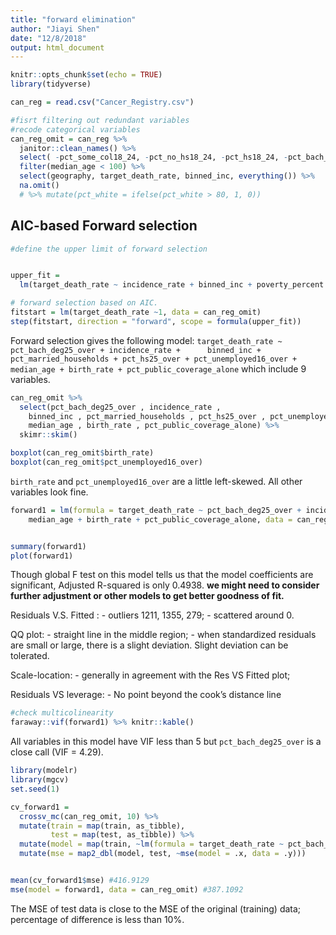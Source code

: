 ```yaml
---
title: "forward elimination"
author: "Jiayi Shen"
date: "12/8/2018"
output: html_document
---
```


```r
knitr::opts_chunk$set(echo = TRUE)
library(tidyverse)
```

```r
can_reg = read.csv("Cancer_Registry.csv")

#fisrt filtering out redundant variables 
#recode categorical variables 
can_reg_omit = can_reg %>% 
  janitor::clean_names() %>% 
  select( -pct_some_col18_24, -pct_no_hs18_24, -pct_hs18_24, -pct_bach_deg18_24, -avg_ann_count, -avg_deaths_per_year, -med_income, -pop_est2015, -median_age_male, -median_age_female, -percent_married, -pct_employed16_over, -pct_private_coverage, -pct_private_coverage_alone, -pct_emp_priv_coverage, -pct_public_coverage, -pct_black, -pct_asian, -pct_other_race) %>% 
  filter(median_age < 100) %>% 
  select(geography, target_death_rate, binned_inc, everything()) %>% 
  na.omit() 
  # %>% mutate(pct_white = ifelse(pct_white > 80, 1, 0))
```

## AIC-based Forward selection


```r
#define the upper limit of forward selection


upper_fit = 
  lm(target_death_rate ~ incidence_rate + binned_inc + poverty_percent + study_per_cap + median_age + avg_household_size + pct_hs25_over + pct_bach_deg25_over + pct_unemployed16_over +pct_public_coverage_alone + pct_white + pct_married_households + birth_rate, data = can_reg_omit)

# forward selection based on AIC.
fitstart = lm(target_death_rate ~1, data = can_reg_omit)
step(fitstart, direction = "forward", scope = formula(upper_fit))
```

Forward selection gives the following model:
`target_death_rate ~ pct_bach_deg25_over + incidence_rate + 
    binned_inc + pct_married_households + pct_hs25_over + pct_unemployed16_over +
    median_age + birth_rate + pct_public_coverage_alone`
which include 9 variables. 

```r
can_reg_omit %>% 
  select(pct_bach_deg25_over , incidence_rate , 
    binned_inc , pct_married_households , pct_hs25_over , pct_unemployed16_over ,
    median_age , birth_rate , pct_public_coverage_alone) %>% 
  skimr::skim()

boxplot(can_reg_omit$birth_rate)
boxplot(can_reg_omit$pct_unemployed16_over)
```
`birth_rate` and `pct_unemployed16_over` are a little left-skewed. All other variables look fine. 

```r
forward1 = lm(formula = target_death_rate ~ pct_bach_deg25_over + incidence_rate + binned_inc + pct_married_households + pct_hs25_over + pct_unemployed16_over +
    median_age + birth_rate + pct_public_coverage_alone, data = can_reg_omit)


summary(forward1)
plot(forward1)
```
Though global F test on this model tells us that the model coefficients are significant, Adjusted R-squared is only 0.4938.  **we might need to consider further adjustment or other models to get better goodness of fit.**

Residuals V.S. Fitted : 
- outliers 1211, 1355, 279;
- scattered around 0. 

QQ plot:
- straight line in the middle region;
- when standardized residuals are small or large, there is a slight deviation. Slight deviation can be tolerated. 

Scale-location:
- generally in agreement with the Res VS Fitted plot; 

Residuals VS leverage:
- No point beyond the cook's distance line


```r
#check multicolinearity
faraway::vif(forward1) %>% knitr::kable()
```
All variables in this model have VIF less than 5 but `pct_bach_deg25_over` is a close call (VIF = 4.29). 


```r
library(modelr)
library(mgcv)
set.seed(1)

cv_forward1 = 
  crossv_mc(can_reg_omit, 10) %>% 
  mutate(train = map(train, as_tibble),
         test = map(test, as_tibble)) %>% 
  mutate(model = map(train, ~lm(formula = target_death_rate ~ pct_bach_deg25_over + incidence_rate + binned_inc + pct_married_households + pct_hs25_over + pct_unemployed16_over + median_age + birth_rate + pct_public_coverage_alone, data = .x))) %>% 
  mutate(mse = map2_dbl(model, test, ~mse(model = .x, data = .y)))


mean(cv_forward1$mse) #416.9129
mse(model = forward1, data = can_reg_omit) #387.1092
```

The MSE of test data is close to the MSE of the original (training) data; percentage of difference is less than 10%. 
